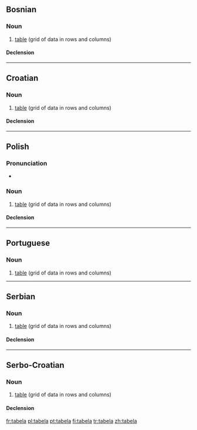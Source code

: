 ==Bosnian==

===Noun===
{{bs-noun|g=f|tabele}}

# [[table]] (grid of data in rows and columns)

====Declension====
{{bs-decl-noun
|tabela|tabele
|tabele|tabela
|tabeli|tabelama
|tabelu|tabele
|tabelo|tabele
|tabelom|tabelama
|tabeli|tabelama
}}

----

==Croatian==

===Noun===
{{hr-noun|g=f|tabele}}

# [[table]] (grid of data in rows and columns)

====Declension====
{{hr-decl-noun
|tabela|tabele
|tabele|tabela
|tabeli|tabelama
|tabelu|tabele
|tabelo|tabele
|tabeli|tabelama
|tabelom|tabelama
}}

----

==Polish==

===Pronunciation===
* {{IPA|[ta'bɛla]}}

===Noun===
{{infl|pl|noun|g=f}}

# [[table]] (grid of data in rows and columns)

====Declension====
{{pl-decl-noun
|tabela|tabele
|tabeli|tabel
|tabeli|tabelom
|tabelę|tabele
|tabelą|tabelami
|tabeli|tabelach
|tabelo|tabele
}}

----

==Portuguese==
{{wikipedia|lang=pt}}

===Noun===
{{infl|pt|noun|g=f}}

# [[table]] (grid of data in rows and columns)

{{tbot entry|Portuguese|table|2008|May|pt}}

----

==Serbian==

===Noun===
{{sr-noun|g=f|pl=tabele|cyr=табела}}

# [[table]] (grid of data in rows and columns)

====Declension====
{{sr-decl-noun
|tabela|tabele
|tabele|tabela
|tabeli|tabelama
|tabelu|tabele
|tabelo|tabele
|tabelom|tabelama
|tabeli|tabelama
}}

----

==Serbo-Croatian==

===Noun===
{{sh-noun|g=f|r|табела}}

# [[table]] (grid of data in rows and columns)

====Declension====
{{sh-decl-noun
|tabela|tabele
|tabele|tabela
|tabeli|tabelama
|tabelu|tabele
|tabelo|tabele
|tabeli|tabelama
|tabelom|tabelama
}}

[[fr:tabela]]
[[pl:tabela]]
[[pt:tabela]]
[[fi:tabela]]
[[tr:tabela]]
[[zh:tabela]]